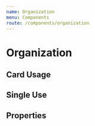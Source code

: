 ```yaml
---
name: Organization
menu: Components
route: /components/organization
---
```



# Organization

## Card Usage

<Playground>
  <ul className="usa-card-group">
    <Organization
      isCard
      org={{
        name: "DKAN Org",
        description: "Org description",
        searchUrl: "/search/?publisher__name=DKAN_org"
      }}
      headingText="Group Name"
      bodyText="Group Description."
    />
    <Organization
      isCard
      org={{
        name: "Sample Org",
        description: "Sample Org description",
        searchUrl: "/search/?publisher__name=sample_org",
        imageUrl: "https://dkan-default-content-files.s3.amazonaws.com/files/publishers/clipboard.png"
      }}
      headingText="Group Name"
      bodyText="Group Description."
      buttonText="Explore datasets by Sample Org"
    />
  </ul>
  
</Playground>

## Single Use

<Playground>
  <div style={{width: '240px'}}>
    <Organization
      headingText="Group Name"
      bodyText="Group Description."
      org={{
        name: "DKAN Org",
        description: "Org description",
        searchUrl: "/search/?publisher__name=DKAN_org"
      }}
    />
  </div>
</Playground>

## Properties

<Props of={Organization} />
